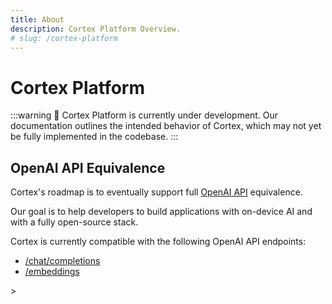 ```yaml
---
title: About
description: Cortex Platform Overview.
# slug: /cortex-platform
---
```



# Cortex Platform

:::warning
🚧 Cortex Platform is currently under development. Our documentation outlines the intended behavior of Cortex, which may not yet be fully implemented in the codebase.
:::

## OpenAI API Equivalence

Cortex's roadmap is to eventually support full [OpenAI API](https://platform.openai.com/docs/api-reference) equivalence.

Our goal is to help developers to build applications with on-device AI and with a fully open-source stack.

Cortex is currently compatible with the following OpenAI API endpoints:
- [/chat/completions](/api-reference#tag/inference/post/v1/chat/completions)
- [/embeddings](/api-reference#tag/embeddings/post/v1/embeddings)

<!--<OAICoverage /-->>
